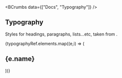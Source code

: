 
<BCrumbs data={["Docs", "Typography"]} />

<Article>

# Typography

Styles for headings, paragraphs, lists...etc, taken from <ELink text="Shadcn/ui" href="https://ui.shadcn.com"/>.

<CodePreview lang="html" code={typographyRef.main} showLineNumbers />

{typographyRef.elements.map((e,i) => (
  <Fragment>
    <h2>{e.name}</h2>
    <CodePreview lang="html" code={e.code}/>
  </Fragment>
))}

</Article>